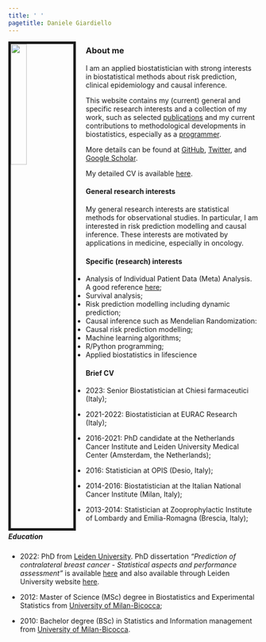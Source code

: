 ```yaml
---
title: ' '
pagetitle: Daniele Giardiello
---
```



<link rel="stylesheet" href="https://cdn.jsdelivr.net/gh/jpswalsh/academicons@1/css/academicons.min.css">

<img src="images/DanieleGiardiello.jpg" style="width:25%; border:5px solid; margin-right: 20px" align="left">


### About me
I am an applied biostatistician with strong interests in biostatistical methods about risk prediction, clinical epidemiology and causal inference.  

This website contains my (current) general and specific research interests and a collection of my work, such as selected [publications](https://danielegiardiello.github.io/research.html) and my current contributions to methodological developments in biostatistics, especially as a [programmer](https://danielegiardiello.github.io/programming.html).   

More details can be found at [GitHub](https://github.com/danielegiardiello), [Twitter](https://twitter.com/DGiardiello_), and [Google Scholar](https://danielegiardiello.github.io/contact.html).  

My detailed CV is available [here](https://danielegiardiello.github.io/files/CV_DGiardiello_202209.pdf).

#### General research interests
My general research interests are statistical methods for observational studies. In particular, I am interested in risk prediction modelling and causal inference. These interests are motivated by applications in medicine, especially in oncology. 

#### Specific (research) interests

+ Analysis of Individual Patient Data (Meta) Analysis. A good reference [here](https://www.ipdma.co.uk/); 
+ Survival analysis;  
+ Risk prediction modelling including dynamic prediction;  
+ Causal inference such as Mendelian Randomization:
+ Causal risk prediction modelling;  
+ Machine learning algorithms;  
+ R/Python programming;  
+ Applied biostatistics in lifescience


#### Brief CV

+ 2023: Senior Biostatistician at Chiesi farmaceutici (Italy);  

+ 2021-2022: Biostatistician at EURAC Research (Italy);  

+ 2016-2021: PhD candidate at the Netherlands Cancer Institute and Leiden University Medical Center (Amsterdam, the Netherlands);   

+ 2016: Statistician at OPIS (Desio, Italy);  

+ 2014-2016: Biostatistician at the Italian National Cancer Institute (Milan, Italy);  
+ 2013-2014: Statistician at Zooprophylactic Institute of Lombardy and Emilia-Romagna (Brescia, Italy);  


##### Education

+ 2022: PhD from [Leiden University](https://www.universiteitleiden.nl/en). PhD dissertation _"Prediction of contralateral breast cancer - Statistical aspects and performance assessment"_ is available [here](https://books.gildeprint.nl/thesis/579953-Giardiello/) and also available through Leiden University website [here](https://scholarlypublications.universiteitleiden.nl/handle/1887/3455362).

+ 2012: Master of Science (MSc) degree in Biostatistics and Experimental Statistics from [University of Milan-Bicocca](https://en.unimib.it/);   

+ 2010: Bachelor degree (BSc) in Statistics and Information management from [University of Milan-Bicocca](https://en.unimib.it/).  









